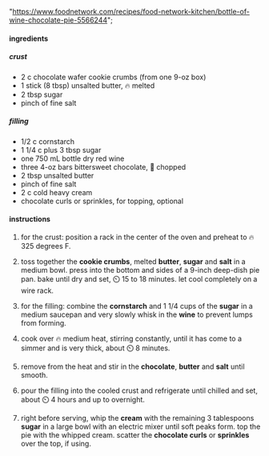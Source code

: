   "https://www.foodnetwork.com/recipes/food-network-kitchen/bottle-of-wine-chocolate-pie-5566244";

#### ingredients

##### crust

- 2 c chocolate wafer cookie crumbs (from one 9-oz box)
- 1 stick (8 tbsp) unsalted butter, 🔥 melted
- 2 tbsp sugar
- pinch of fine salt

##### filling

- 1/2 c cornstarch
- 1 1/4 c plus 3 tbsp sugar
- one 750 mL bottle dry red wine
- three 4-oz bars bittersweet chocolate, 🔪 chopped
- 2 tbsp unsalted butter
- pinch of fine salt
- 2 c cold heavy cream
- chocolate curls or sprinkles, for topping, optional

#### instructions

1. for the crust: position a rack in the center of the oven and preheat to 🔥 325 degrees F.

1. toss together the **cookie crumbs**, melted **butter**, **sugar** and **salt** in a medium bowl. press into the bottom and sides of a 9-inch deep-dish pie pan. bake until dry and set, ⏲️ 15 to 18 minutes. let cool completely on a wire rack.

1. for the filling: combine the **cornstarch** and 1 1/4 cups of the **sugar** in a medium saucepan and very slowly whisk in the **wine** to prevent lumps from forming.

1. cook over 🔥 medium heat, stirring constantly, until it has come to a simmer and is very thick, about ⏲️ 8 minutes.

1. remove from the heat and stir in the **chocolate**, **butter** and **salt** until smooth.

1. pour the filling into the cooled crust and refrigerate until chilled and set, about ⏲️ 4 hours and up to overnight.

1. right before serving, whip the **cream** with the remaining 3 tablespoons **sugar** in a large bowl with an electric mixer until soft peaks form. top the pie with the whipped cream. scatter the **chocolate curls** or **sprinkles** over the top, if using.
